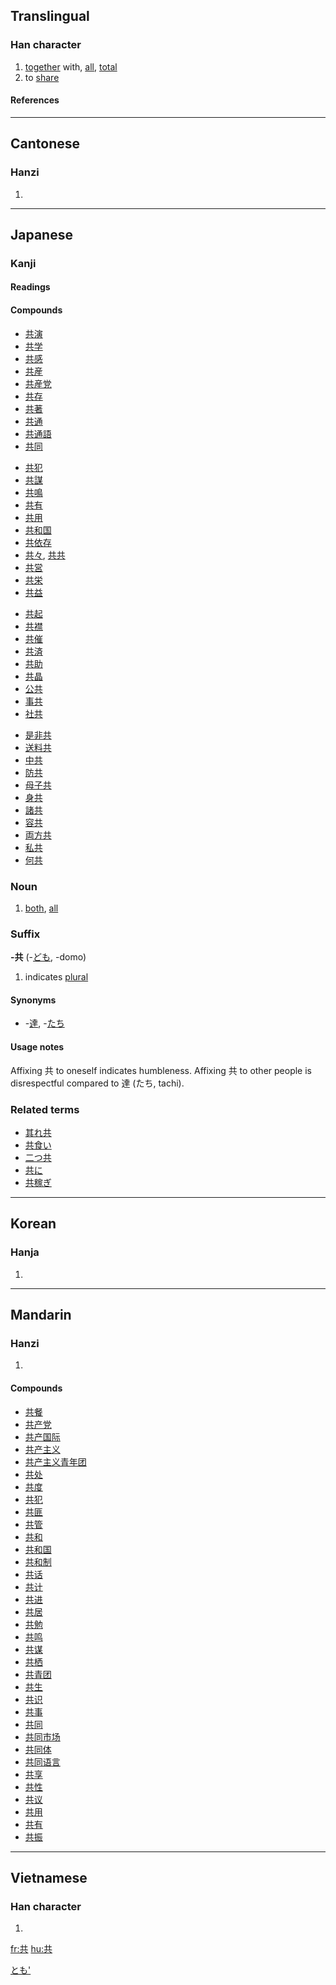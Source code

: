 ==Translingual==

===Han character===
{{Han char|rn=12|rad=八|as=04|sn=6|four=4480<sub>1</sub>|canj=廿金 (TC)}}

# [[together]] with, [[all]], [[total]]
# to [[share]]

====References====
{{Han ref|kx=0127.050|dkj=01458|dj=0283.060|hdz=10243.020|uh=5171|ud=20849|bh=A640|bd=42560}}

----

==Cantonese==

===Hanzi===
{{yue-hanzi|jyut=|y=gung6}}

# {{defn|Cantonese}}

----

==Japanese==

===Kanji===
{{ja-kanji|grade=4|rs=八04}}

====Readings====
{{ja-readings|on=[[きょう]] (kyō)|kun=[[とも]] (tomo), [[ともに]] (tomoni), [[ども]] (domo)}}

====Compounds====
{{top4}}
* [[共演]]
* [[共学]]
* [[共感]]
* [[共産]]
* [[共産党]]
* [[共存]]
* [[共著]]
* [[共通]]
* [[共通語]]
* [[共同]]
{{mid4}}
* [[共犯]]
* [[共謀]]
* [[共鳴]]
* [[共有]]
* [[共用]]
* [[共和国]]
* [[共依存]]
* [[共々]], [[共共]]
* [[共営]]
* [[共栄]]
* [[共益]]
{{mid4}}
* [[共起]]
* [[共襟]]
* [[共催]]
* [[共済]]
* [[共助]]
* [[共晶]]
* [[公共]]
* [[事共]]
* [[社共]]
{{mid4}}
* [[是非共]]
* [[送料共]]
* [[中共]]
* [[防共]]
* [[母子共]]
* [[身共]]
* [[諸共]]
* [[容共]]
* [[両方共]]
* [[私共]]
* [[何共]]
{{bottom}}

===Noun===
{{ja-noun|k|hira=とも|rom=tomo}}

# [[both]], [[all]]

===Suffix===
'''-共''' (-[[ども]], -domo)

# indicates [[plural]]

====Synonyms====
* -[[達]], -[[たち]]

====Usage notes====
Affixing 共 to oneself indicates humbleness. Affixing 共 to other people is disrespectful compared to 達 (たち, tachi).

===Related terms===
* [[其れ共]]
* [[共食い]]
* [[二つ共]]
* [[共に]]
* [[共稼ぎ]]

[[Category:Japanese suffixes|とも']]

----

==Korean==

===Hanja===
{{ko-hanja|hangeul=공|rv=gong|mr=kong}}

# {{defn|Korean}}

----

==Mandarin==

===Hanzi===
{{cmn-hanzi|pin=[[gòng]] (gong4)|wg=kung<sup>4</sup>}}

# {{defn|Mandarin}}

====Compounds====
* [[共餐]]
* [[共产党]]
* [[共产国际]]
* [[共产主义]]
* [[共产主义青年团]]
* [[共处]]
* [[共度]]
* [[共犯]]
* [[共匪]]
* [[共管]]
* [[共和]]
* [[共和国]]
* [[共和制]]
* [[共话]]
* [[共计]]
* [[共进]]
* [[共居]]
* [[共勉]]
* [[共鸣]]
* [[共谋]]
* [[共栖]]
* [[共青团]]
* [[共生]]
* [[共识]]
* [[共事]]
* [[共同]]
* [[共同市场]]
* [[共同体]]
* [[共同语言]]
* [[共享]]
* [[共性]]
* [[共议]]
* [[共用]]
* [[共有]]
* [[共振]]

----

==Vietnamese==

===Han character===
{{vi-hantu|cộng, cụng, cùng, gọng}}

# {{defn|Vietnamese}}

[[fr:共]]
[[hu:共]]